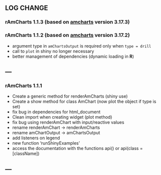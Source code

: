 ## LOG CHANGE

### rAmCharts 1.1.3 (based on [amcharts][amcharts_url] version **3.17.3**)


### rAmCharts 1.1.2 (based on [amcharts][amcharts_url] version **3.17.2**)
  
  * argument type in `amChartsOutput` is required only when `type = drill`
  * call to `plot` in shiny no longer necessary
  * better management of dependencies (dynamic loading in __R__)
  
[amcharts_url]: http://www.amcharts.com

---
---

### rAmCharts 1.1.1
  
  * Create a generic method for renderAmCharts (shiny use)
  * Create a show method for class AmChart (now plot the object if type is set)
  * fix bug in dependencies for html_document
  * Clean import when creating widget (plot method)
  * fix bug using renderAmChart with input/reactive values
  * rename renderAmChart -> renderAmCharts
  * rename amChartOutput -> amChartsOutput
  * add listeners on legend
  * new function 'runShinyExamples'
  * access the documentation with the functions api() or api(class = [className])
  
---
---
